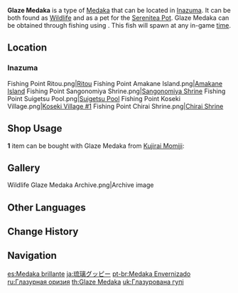 {{About|the fish|the [[furnishing]]|Ornamental Glaze Medaka}}
{{Item Infobox
|id           = 131001
|image        = Item Glaze Medaka.png
|type         = Fish
|invCategory  = Materials
|lbFamily     = Fish
|lbGroup      = Medaka
|lbType       = Wildlife
|location     = [[Inazuma]]
|quality      = 3
|description  = A lively, energetic fish famous for its petal-shaped tail.<br />This species has inscrutable behavioral patterns, and they can often be seen bursting into struggling fits out of the blue, as if bearing some sort of unseen pain. This phenomenon, however, does not occur at all when they are alone. Some researchers believe that this peculiarity stems from their natural desire to perform.
|source1      = [[Fishing]]
}}
'''Glaze Medaka''' is a type of [[Medaka]] that can be located in [[Inazuma]]. It can be both found as [[Wildlife]] and as a pet for the [[Serenitea Pot]]. Glaze Medaka can be obtained through fishing using {{Item|Fruit Paste Bait|20}}. This fish will spawn at any in-game [[time]].

==Location==
{{main|Fishing Points}}
===Inazuma===
<gallery>
Fishing Point Ritou.png|[[Fishing/Fishing Point#Ritou|Ritou]]
Fishing Point Amakane Island.png|[[Fishing/Fishing Point#Amakane Island|Amakane Island]]
Fishing Point Sangonomiya Shrine.png|[[Fishing/Fishing Point#Sangonomiya Shrine|Sangonomiya Shrine]]
Fishing Point Suigetsu Pool.png|[[Fishing/Fishing Point#Suigetsu Pool|Suigetsu Pool]]
Fishing Point Koseki Village.png|[[Fishing/Fishing Point#Koseki Village 1|Koseki Village #1]]
Fishing Point Chirai Shrine.png|[[Fishing/Fishing Point#Chirai Shrine|Chirai Shrine]]
</gallery>

==Shop Usage==
'''1''' item can be bought with Glaze Medaka from [[Kujirai Momiji]]:

{{Shop/Header|currency=Fish}}
{{Shop|Narukawa Ukai|{{Card|Medaka|20}}{{Card|Glaze Medaka|20}}{{Card|Lunged Stickleback|20}}{{Card|Purple Shirakodai|20}}|1}}
{{Shop/Footer}}
==Gallery==
<gallery>
Wildlife Glaze Medaka Archive.png|Archive image
</gallery>

==Other Languages==
{{Other Languages
|en      = Glaze Medaka
|zhs     = 琉璃花鳉
|zhs_rm  = Liúlí Huājiāng
|zht     = 琉璃花鱂
|zht_rm  = Liúlí Huājiāng
|zh_tl   = Glaze Guppy
|zh_note = {{zh|琉璃|rm=Liúlí}} may also translate to lapis "lazuli" or "glass."
|ja      = {{Rubi|琉|る|璃|り}}グッピー
|ja_rm   = Ruri Guppii
|ja_tl   = Glaze Guppy
|ko      = {{tt|유리|琉璃}} 구피
|ko_rm   = Yuri Gupi
|ko_tl   = Glaze Guppy
|es      = Medaka brillante
|es_tl   = Shiny Medaka
|fr      = Médaka verni
|fr_tl   = Varnished Medaka
|ru      = Глазурная оризия
|ru_tl   = Glaze {{w|Oryzias}}
|th      = Glaze Medaka
|vi      = Cá {{tt|Khổng Tước|孔雀}} {{tt|Lưu Ly|琉璃}}
|vi_tl   = Glaze {{w|Poeciliidae|Livebearer}}
|de      = Glasmedaka
|de_tl   = Glass Medaka
|id      = Glaze Medaka
|pt      = Medaka Envernizado
|pt_tl   = 
|tr      = Parlak Lepistes
|tr_tl   = 
|it      = Medaka splendente
|it_tl   = 
}}

==Change History==
{{Change History|2.1}}

==Navigation==
{{Material Navbox|type=Fishing Materials|state=collapsed}}
{{Wildlife Navbox}}

[[es:Medaka brillante]]
[[ja:琉璃グッピー]]
[[pt-br:Medaka Envernizado]]
[[ru:Глазурная оризия]]
[[th:Glaze Medaka]]
[[uk:Глазурована гупі]]